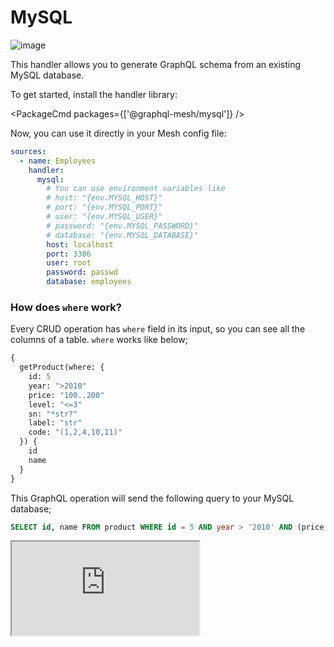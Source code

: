 
# MySQL

![image](https://user-images.githubusercontent.com/20847995/79219205-84e55580-7e5a-11ea-96e2-c39581b90e61.png)

This handler allows you to generate GraphQL schema from an existing MySQL database.

To get started, install the handler library:

<PackageCmd packages={['@graphql-mesh/mysql']} />

Now, you can use it directly in your Mesh config file:

```yaml
sources:
  - name: Employees
    handler:
      mysql:
        # You can use environment variables like
        # host: "{env.MYSQL_HOST}"
        # port: "{env.MYSQL_PORT}"
        # user: "{env.MYSQL_USER}"
        # password: "{env.MYSQL_PASSWORD}"
        # database: "{env.MYSQL_DATABASE}"
        host: localhost
        port: 3306
        user: root
        password: passwd
        database: employees
```

### How does `where` work?

Every CRUD operation has `where` field in its input, so you can see all the columns of a table. `where` works like below;

```graphql
{
  getProduct(where: {
    id: 5
    year: ">2010"
    price: "100..200"
    level: "<=3"
    sn: "*str?"
    label: "str"
    code: "(1,2,4,10,11)"
  }) {
    id
    name
  }
}
```

This GraphQL operation will send the following query to your MySQL database;

```sql
SELECT id, name FROM product WHERE id = 5 AND year > '2010' AND (price BETWEEN '100' AND '200') AND level <= '3' AND sn LIKE '%str\_' AND label = 'str' AND code IN (1,2,4,10,11)
```

<iframe
  src="https://codesandbox.io/embed/github/Urigo/graphql-mesh/tree/master/examples/mysql-rfam?fontsize=14&hidenavigation=1&theme=dark&module=%2F.meshrc.yml"
  className='mt-6 w-full h-[500px] rounded-md'
  title="mysql-rfam-example"
  allow="geolocation; microphone; camera; midi; vr; accelerometer; gyroscope; payment; ambient-light-sensor; encrypted-media; usb"
  sandbox="allow-modals allow-forms allow-popups allow-scripts allow-same-origin"
/>

## Config API Reference


<API />

